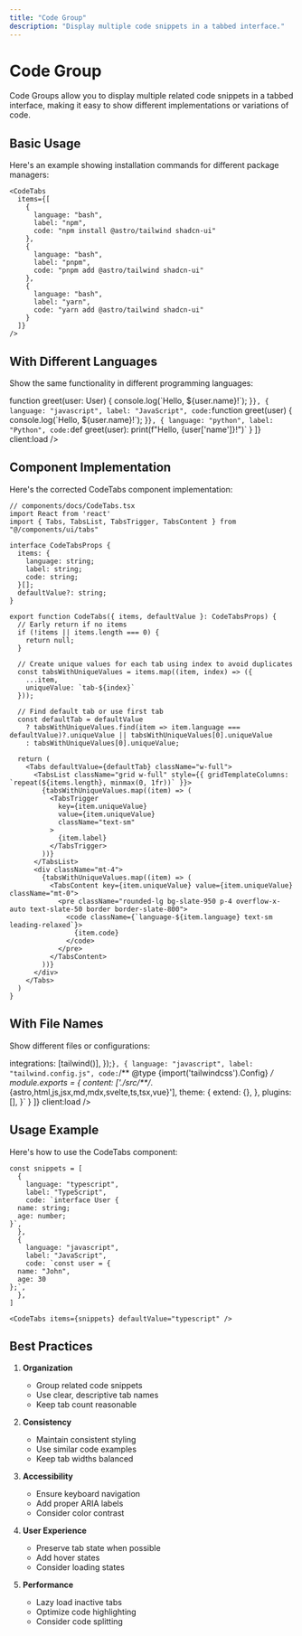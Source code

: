 ```yaml
---
title: "Code Group"
description: "Display multiple code snippets in a tabbed interface."
---
```



# Code Group

Code Groups allow you to display multiple related code snippets in a tabbed interface, making it easy to show different implementations or variations of code.

## Basic Usage

Here's an example showing installation commands for different package managers:

<div className="my-6">
  <CodeTabs
    items={[
      {
        language: "bash",
        label: "npm",
        code: "npm install @astro/tailwind shadcn-ui"
      },
      {
        language: "bash",
        label: "pnpm",
        code: "pnpm add @astro/tailwind shadcn-ui"
      },
      {
        language: "bash",
        label: "yarn",
        code: "yarn add @astro/tailwind shadcn-ui"
      }
    ]}
    client:load
  />
</div>

```tsx
<CodeTabs
  items={[
    {
      language: "bash",
      label: "npm",
      code: "npm install @astro/tailwind shadcn-ui"
    },
    {
      language: "bash",
      label: "pnpm",
      code: "pnpm add @astro/tailwind shadcn-ui"
    },
    {
      language: "bash",
      label: "yarn",
      code: "yarn add @astro/tailwind shadcn-ui"
    }
  ]}
/>
```

## With Different Languages

Show the same functionality in different programming languages:

<div className="my-6">
  <CodeTabs
    items={[
      {
        language: "typescript",
        label: "TypeScript",
        code: `interface User {
  id: string;
  name: string;
}

function greet(user: User) {
  console.log(\`Hello, \${user.name}!\`);
}`
      },
      {
        language: "javascript",
        label: "JavaScript",
        code: `function greet(user) {
  console.log(\`Hello, \${user.name}!\`);
}`
      },
      {
        language: "python",
        label: "Python",
        code: `def greet(user):
    print(f"Hello, {user['name']}!")`
      }
    ]}
    client:load
  />
</div>

## Component Implementation

Here's the corrected CodeTabs component implementation:

```tsx
// components/docs/CodeTabs.tsx
import React from 'react'
import { Tabs, TabsList, TabsTrigger, TabsContent } from "@/components/ui/tabs"

interface CodeTabsProps {
  items: {
    language: string;
    label: string;
    code: string;
  }[];
  defaultValue?: string;
}

export function CodeTabs({ items, defaultValue }: CodeTabsProps) {
  // Early return if no items
  if (!items || items.length === 0) {
    return null;
  }

  // Create unique values for each tab using index to avoid duplicates
  const tabsWithUniqueValues = items.map((item, index) => ({
    ...item,
    uniqueValue: `tab-${index}`
  }));

  // Find default tab or use first tab
  const defaultTab = defaultValue 
    ? tabsWithUniqueValues.find(item => item.language === defaultValue)?.uniqueValue || tabsWithUniqueValues[0].uniqueValue
    : tabsWithUniqueValues[0].uniqueValue;

  return (
    <Tabs defaultValue={defaultTab} className="w-full">
      <TabsList className="grid w-full" style={{ gridTemplateColumns: `repeat(${items.length}, minmax(0, 1fr))` }}>
        {tabsWithUniqueValues.map((item) => (
          <TabsTrigger 
            key={item.uniqueValue} 
            value={item.uniqueValue}
            className="text-sm"
          >
            {item.label}
          </TabsTrigger>
        ))}
      </TabsList>
      <div className="mt-4">
        {tabsWithUniqueValues.map((item) => (
          <TabsContent key={item.uniqueValue} value={item.uniqueValue} className="mt-0">
            <pre className="rounded-lg bg-slate-950 p-4 overflow-x-auto text-slate-50 border border-slate-800">
              <code className={`language-${item.language} text-sm leading-relaxed`}>
                {item.code}
              </code>
            </pre>
          </TabsContent>
        ))}
      </div>
    </Tabs>
  )
}
```

## With File Names

Show different files or configurations:

<div className="my-6">
  <CodeTabs
    items={[
      {
        language: "typescript",
        label: "astro.config.mjs",
        code: `import { defineConfig } from 'astro/config';

  integrations: [tailwind()],
});`
      },
      {
        language: "javascript",
        label: "tailwind.config.js",
        code: `/** @type {import('tailwindcss').Config} */
module.exports = {
  content: ['./src/**/*.{astro,html,js,jsx,md,mdx,svelte,ts,tsx,vue}'],
  theme: {
    extend: {},
  },
  plugins: [],
}`
      }
    ]}
    client:load
  />
</div>

## Usage Example

Here's how to use the CodeTabs component:

```tsx
const snippets = [
  {
    language: "typescript",
    label: "TypeScript",
    code: `interface User {
  name: string;
  age: number;
}`,
  },
  {
    language: "javascript",
    label: "JavaScript",
    code: `const user = {
  name: "John",
  age: 30
};`,
  },
]

<CodeTabs items={snippets} defaultValue="typescript" />
```

## Best Practices

1. **Organization**
   - Group related code snippets
   - Use clear, descriptive tab names
   - Keep tab count reasonable

2. **Consistency**
   - Maintain consistent styling
   - Use similar code examples
   - Keep tab widths balanced

3. **Accessibility**
   - Ensure keyboard navigation
   - Add proper ARIA labels
   - Consider color contrast

4. **User Experience**
   - Preserve tab state when possible
   - Add hover states
   - Consider loading states

5. **Performance**
   - Lazy load inactive tabs
   - Optimize code highlighting
   - Consider code splitting